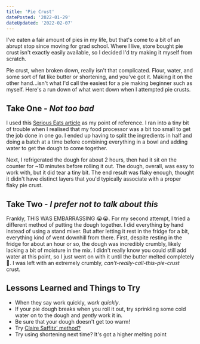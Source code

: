 ```yaml
---
title: 'Pie Crust'
datePosted: '2022-01-29'
dateUpdated: '2022-02-07'
---
```


I've eaten a fair amount of pies in my life, but that's come to a bit of an abrupt stop since moving for grad school. Where I live, store bought pie crust isn't exactly easily available, so I decided I'd try making it myself from scratch.

Pie crust, when broken down, really isn't that complicated. Flour, water, and some sort of fat like butter or shortening, and you've got it. Making it on the other hand...isn't what I'd call the easiest for a pie making beginner such as myself. Here's a run down of what went down when I attempted pie crusts.

## Take One - _Not too bad_

I used this [Serious Eats article](https://www.seriouseats.com/easy-pie-dough-recipe) as my point of reference. I ran into a tiny bit of trouble when I realised that my food processor was a bit too small to get the job done in one go. I ended up having to split the ingredients in half and doing a batch at a time before combining everything in a bowl and adding water to get the dough to come together.

Next, I refrigerated the dough for about 2 hours, then had it sit on the counter for ~10 minutes before rolling it out. The dough, overall, was easy to work with, but it did tear a tiny bit. The end result was flaky enough, thought it didn't have distinct layers that you'd typically associate with a proper flaky pie crust.

## Take Two - _I prefer not to talk about this_

Frankly, THIS WAS EMBARRASSING 😭😭. For my second attempt, I tried a different method of putting the dough together. I did everything by hand instead of using a stand mixer. But after letting it rest in the fridge for a bit, everything kind of went downhill from there. First, despite resting in the fridge for about an hour or so, the dough was incredibly crumbly, likely lacking a bit of moisture in the mix. I didn't really know you could still add water at this point, so I just went on with it until the butter melted completely 🥲. I was left with an extremely crumbly, _can't-really-call-this-pie-crust_ crust.

## Lessons Learned and Things to Try

- When they say work quickly, _work quickly_.
- If your pie dough breaks when you roll it out, try sprinkling some cold water on to the dough and _gently_ work it in.
- Be sure that your dough doesn't get too warm!
- Try [Claire Saffitz' method?](https://www.youtube.com/watch?v=NLxGcFr93TM)
- Try using shortening next time? It's got a higher melting point
